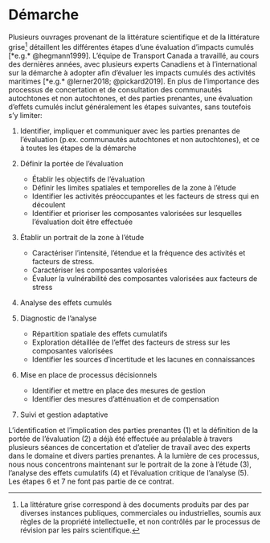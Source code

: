 # Démarche

Plusieurs ouvrages provenant de la littérature scientifique et de la littérature grise[^grise] détaillent les différentes étapes d’une évaluation d’impacts cumulés [*e.g.* @hegmann1999]. L’équipe de Transport Canada a travaillé, au cours des dernières années, avec plusieurs experts Canadiens et à l’international sur la démarche à adopter afin d’évaluer les impacts cumulés des activités maritimes [*e.g.* @lerner2018; @pickard2019]. En plus de l’importance des processus de concertation et de consultation des communautés autochtones et non autochtones, et des parties prenantes, une évaluation d’effets cumulés inclut généralement les étapes suivantes, sans toutefois s’y limiter:


<!--
Éventuellement utiliser un schéma conceptuel qui inclue également les
consultations avec les comunautés locales et autochtones
-->

1. Identifier, impliquer et communiquer avec les parties prenantes de l’évaluation (p.ex. communautés autochtones et non autochtones), et ce à toutes les étapes de la démarche

2. Définir la portée de l’évaluation
    * Établir les objectifs de l’évaluation
    * Définir les limites spatiales et temporelles de la zone à l’étude
    * Identifier les activités préoccupantes et les facteurs de stress qui en découlent
    * Identifier et prioriser les composantes valorisées sur lesquelles l’évaluation doit être effectuée

3. Établir un portrait de la zone à l'étude
    * Caractériser l'intensité, l'étendue et la fréquence des activités et
      facteurs de stress.
    * Caractériser les composantes valorisées
    * Évaluer la vulnérabilité des composantes valorisées aux facteurs de stress

4. Analyse des effets cumulés

5. Diagnostic de l'analyse
    * Répartition spatiale des effets cumulatifs
    * Exploration détaillée de l’effet des facteurs de stress sur les composantes valorisées
    * Identifier les sources d’incertitude et les lacunes en connaissances

6. Mise en place de processus décisionnels
    * Identifier et mettre en place des mesures de gestion
    * Identifier des mesures d'atténuation et de compensation

7. Suivi et gestion adaptative

L’identification et l’implication des parties prenantes (1) et la définition de la portée de l’évaluation (2) a déjà été effectuée au préalable à travers plusieurs séances de concertation et d’atelier de travail avec des experts dans le domaine et divers parties prenantes. À la lumière de ces processus, nous nous concentrons maintenant sur le portrait de la zone à l’étude (3), l’analyse des effets cumulatifs (4) et l’évaluation critique de l’analyse (5). Les étapes 6 et 7 ne font pas partie de ce contrat.

[^grise]: La littérature grise correspond à des documents produits par des par diverses instances publiques, commerciales ou industrielles, soumis aux règles de la propriété intellectuelle, et non contrôlés par le processus de révision par les pairs scientifique.
